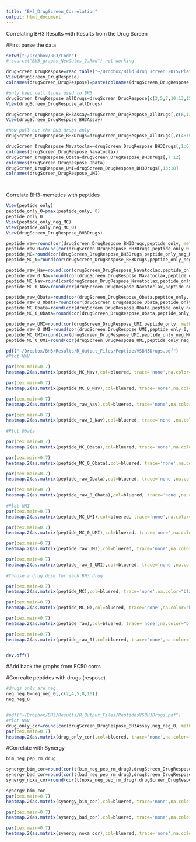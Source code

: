 ```yaml
---
title: "BH3_DrugScreen_Correlation"
output: html_document
---
```


Correlating BH3 Results with Results from the Drug Screen 

#First parse the data
```r
setwd("~/Dropbox/BH3/Code")
# source("BH3_graphs_NewGates_2.Rmd") not working

drugScreen_DrugRespose=read.table("~/Dropbox/Bild drug screen 2015/Plate_Layouts/Response/DrugScreen_Response_Shelley.txt", row.names=1, header = T,sep='\t', check.names=FALSE)
View(drugScreen_DrugRespose)
colnames(drugScreen_DrugRespose)=paste(colnames(drugScreen_DrugRespose),drugScreen_DrugRespose[1,], sep="_")

#only keep cell lines used to BH3
drugScreen_DrugRespose_allDrugs=drugScreen_DrugRespose[c(3,5,7,10:13,15,16,18,19,20,22,24),]
View(drugScreen_DrugRespose_allDrugs)

drugScreen_DrugRespose_BH3Assay=drugScreen_DrugRespose_allDrugs[,c(6,13,21,78,85)]
View(drugScreen_DrugRespose_BH3Assay)

#Now pull out the BH3 drugs only
drugScreen_DrugRespose_BH3Drugs=drugScreen_DrugRespose_allDrugs[,c(48:59,90:95)]

drugScreen_DrugRespose_Navatoclax=drugScreen_DrugRespose_BH3Drugs[,1:6]
colnames(drugScreen_DrugRespose_Navatoclax)
drugScreen_DrugRespose_Obata=drugScreen_DrugRespose_BH3Drugs[,7:12]
colnames(drugScreen_DrugRespose_Obata)
drugScreen_DrugRespose_UMI=drugScreen_DrugRespose_BH3Drugs[,13:18]
colnames(drugScreen_DrugRespose_UMI)




```

Correlate BH3-memetics with peptides
```r

View(peptide_only)
peptide_only_0=pmax(peptide_only, 0)
peptide_only_0
View(peptide_only_neg_MC)
View(peptide_only_neg_MC_0)
View(drugScreen_DrugRespose_BH3Drugs)

peptide_raw=round(cor(drugScreen_DrugRespose_BH3Drugs,peptide_only, method="spearman", use="pairwise.complete.obs"),2)
peptide_raw_0=round(cor(drugScreen_DrugRespose_BH3Drugs,peptide_only_0, method="spearman", use="pairwise.complete.obs"),2)
peptide_MC=round(cor(drugScreen_DrugRespose_BH3Drugs,peptide_only_neg_MC, method="spearman", use="pairwise.complete.obs"),2)
peptide_MC_0=round(cor(drugScreen_DrugRespose_BH3Drugs,peptide_only_neg_MC_0, method="spearman", use="pairwise.complete.obs"),2)

peptide_raw_Nav=round(cor(drugScreen_DrugRespose_Navatoclax,peptide_only, method="spearman", use="pairwise.complete.obs"),2)
peptide_raw_0_Nav=round(cor(drugScreen_DrugRespose_Navatoclax,peptide_only_0, method="spearman", use="pairwise.complete.obs"),2)
peptide_MC_Nav=round(cor(drugScreen_DrugRespose_Navatoclax,peptide_only_neg_MC, method="spearman", use="pairwise.complete.obs"),2)
peptide_MC_0_Nav=round(cor(drugScreen_DrugRespose_Navatoclax,peptide_only_neg_MC_0, method="spearman", use="pairwise.complete.obs"),2)

peptide_raw_Obata=round(cor(drugScreen_DrugRespose_Obata,peptide_only, method="spearman", use="pairwise.complete.obs"),2)
peptide_raw_0_Obata=round(cor(drugScreen_DrugRespose_Obata,peptide_only_0, method="spearman", use="pairwise.complete.obs"),2)
peptide_MC_Obata=round(cor(drugScreen_DrugRespose_Obata,peptide_only_neg_MC, method="spearman", use="pairwise.complete.obs"),2)
peptide_MC_0_Obata=round(cor(drugScreen_DrugRespose_Obata,peptide_only_neg_MC_0, method="spearman", use="pairwise.complete.obs"),2)

peptide_raw_UMI=round(cor(drugScreen_DrugRespose_UMI,peptide_only, method="spearman", use="pairwise.complete.obs"),2)
peptide_raw_0_UMI=round(cor(drugScreen_DrugRespose_UMI,peptide_only_0, method="spearman", use="pairwise.complete.obs"),2)
peptide_MC_UMI=round(cor(drugScreen_DrugRespose_UMI,peptide_only_neg_MC, method="spearman", use="pairwise.complete.obs"),2)
peptide_MC_0_UMI=round(cor(drugScreen_DrugRespose_UMI,peptide_only_neg_MC_0, method="spearman", use="pairwise.complete.obs"),2)

pdf("~/Dropbox/BH3/Results/R_Output_Files/PeptidesVSBH3Drugs.pdf")
#Plot NAV 

par(cex.main=0.7)
heatmap.2(as.matrix(peptide_MC_Nav),col=bluered, trace='none',na.color="black",  density.info = 'none',sepwidth=c(0.01, 0.01), sepcolor="black", colsep=1:length(test), rowsep=1:length(test), main="Correlation Between Drug Response(Navitoclax)\n & Peptide Induced CytoC Release(Mean-Cented, With Negatives)",cexRow=0.75, cexCol=0.8,srtCol=45,margins = c(4, 9), cellnote = peptide_MC_Nav, notecol = "black", notecex = 0.7)   

par(cex.main=0.7)
heatmap.2(as.matrix(peptide_MC_0_Nav),col=bluered, trace='none',na.color="black",  density.info = 'none',sepwidth=c(0.01, 0.01), sepcolor="black", colsep=1:length(test), rowsep=1:length(test), main="Correlation Between Drug Response(Navitoclax) &\n  Peptide Induced CytoC Release\n(Mean-Cented, With Negatives to 0 )",cexRow=0.75, cexCol=0.8,srtCol=45,margins = c(4, 9), cellnote = peptide_MC_0_Nav, notecol = "black", notecex = 0.7)   

par(cex.main=0.7)
heatmap.2(as.matrix(peptide_raw_Nav),col=bluered, trace='none',na.color="black",  density.info = 'none',sepwidth=c(0.01, 0.01), sepcolor="black", colsep=1:length(test), rowsep=1:length(test), main="Correlation Between Drug Response(Navitoclax)\n & Peptide Induced CytoC Release(Raw, With Negatives)",cexRow=0.75, cexCol=0.8,srtCol=45,margins = c(4, 9), cellnote = peptide_raw_Nav, notecol = "black", notecex = 0.7)   

par(cex.main=0.7)
heatmap.2(as.matrix(peptide_raw_0_Nav),col=bluered, trace='none',na.color="black",  density.info = 'none',sepwidth=c(0.01, 0.01), sepcolor="black", colsep=1:length(test), rowsep=1:length(test), main="Correlation Between Drug Response(Navitoclax)\n & Peptide Induced CytoC Release(Raw, Negatives Set to 0)",cexRow=0.75, cexCol=0.8,srtCol=45,margins = c(4, 9), cellnote = peptide_raw_0_Nav, notecol = "black", notecex = 0.7)   
  
#Plot Obata

par(cex.main=0.7)
heatmap.2(as.matrix(peptide_MC_Obata),col=bluered, trace='none',na.color="black",  density.info = 'none',sepwidth=c(0.01, 0.01), sepcolor="black", colsep=1:length(test), rowsep=1:length(test), main="Correlation Between Drug Response(Obatoclax)\n & Peptide Induced CytoC Release(Mean-Cented, With Negatives)",cexRow=0.75, cexCol=0.8,srtCol=45,margins = c(4, 9), cellnote = peptide_MC_Obata, notecol = "black", notecex = 0.7)   

par(cex.main=0.7)
heatmap.2(as.matrix(peptide_MC_0_Obata),col=bluered, trace='none',na.color="black",  density.info = 'none',sepwidth=c(0.01, 0.01), sepcolor="black", colsep=1:length(test), rowsep=1:length(test), main="Correlation Between Drug Response(Obatoclax) &\n  Peptide Induced CytoC Release\n(Mean-Cented, With Negatives to 0 )",cexRow=0.75, cexCol=0.8,srtCol=45,margins = c(4, 9), cellnote = peptide_MC_0_Obata, notecol = "black", notecex = 0.7)   

par(cex.main=0.7)
heatmap.2(as.matrix(peptide_raw_Obata),col=bluered, trace='none',na.color="black",  density.info = 'none',sepwidth=c(0.01, 0.01), sepcolor="black", colsep=1:length(test), rowsep=1:length(test), main="Correlation Between Drug Response(Obatoclax)\n & Peptide Induced CytoC Release(Raw, With Negatives)",cexRow=0.75, cexCol=0.8,srtCol=45,margins = c(4, 9), cellnote = peptide_raw_Obata, notecol = "black", notecex = 0.7)   

par(cex.main=0.7)
heatmap.2(as.matrix(peptide_raw_0_Obata),col=bluered, trace='none',na.color="black",  density.info = 'none',sepwidth=c(0.01, 0.01), sepcolor="black", colsep=1:length(test), rowsep=1:length(test), main="Correlation Between Drug Response(Obatoclax)\n & Peptide Induced CytoC Release(Raw, Negatives Set to 0)",cexRow=0.75, cexCol=0.8,srtCol=45,margins = c(4, 9), cellnote = peptide_raw_0_Obata, notecol = "black", notecex = 0.7)   
  
#Plot UMI 
par(cex.main=0.7)
heatmap.2(as.matrix(peptide_MC_UMI),col=bluered, trace='none',na.color="black",  density.info = 'none',sepwidth=c(0.01, 0.01), sepcolor="black", colsep=1:length(test), rowsep=1:length(test), main="Correlation Between Drug Response(UMI-77)\n & Peptide Induced CytoC Release(Mean-Cented, With Negatives)",cexRow=0.75, cexCol=0.8,srtCol=45,margins = c(4, 9), cellnote = peptide_MC_UMI, notecol = "black", notecex = 0.7)   

par(cex.main=0.7)
heatmap.2(as.matrix(peptide_MC_0_UMI),col=bluered, trace='none',na.color="black",  density.info = 'none',sepwidth=c(0.01, 0.01), sepcolor="black", colsep=1:length(test), rowsep=1:length(test), main="Correlation Between Drug Response(UMI-77) &\n  Peptide Induced CytoC Release\n(Mean-Cented, With Negatives to 0 )",cexRow=0.75, cexCol=0.8,srtCol=45,margins = c(4, 9), cellnote = peptide_MC_0_UMI, notecol = "black", notecex = 0.7)   

par(cex.main=0.7)
heatmap.2(as.matrix(peptide_raw_UMI),col=bluered, trace='none',na.color="black",  density.info = 'none',sepwidth=c(0.01, 0.01), sepcolor="black", colsep=1:length(test), rowsep=1:length(test), main="Correlation Between Drug Response(UMI-77)\n & Peptide Induced CytoC Release(Raw, With Negatives)",cexRow=0.75, cexCol=0.8,srtCol=45,margins = c(4, 9), cellnote = peptide_raw_UMI, notecol = "black", notecex = 0.7)   

par(cex.main=0.7)
heatmap.2(as.matrix(peptide_raw_0_UMI),col=bluered, trace='none',na.color="black",  density.info = 'none',sepwidth=c(0.01, 0.01), sepcolor="black", colsep=1:length(test), rowsep=1:length(test), main="Correlation Between Drug Response(UMI-77)\n & Peptide Induced CytoC Release(Raw, Negatives Set to 0)",cexRow=0.75, cexCol=0.8,srtCol=45,margins = c(4, 9), cellnote = peptide_raw_0_UMI, notecol = "black", notecex = 0.7)   
  
#Choose a drug dose for each BH3 drug

par(cex.main=0.7)
heatmap.2(as.matrix(peptide_MC),col=bluered, trace='none',na.color="black",  density.info = 'none',sepwidth=c(0.01, 0.01), sepcolor="black", colsep=1:length(test), rowsep=1:length(test), main="Correlation Between Drug Response(drug screen)\n & Peptide Induced CytoC Release(Mean-Cented, With Negatives)",cexRow=0.75, cexCol=0.8,srtCol=45,margins = c(4, 9), cellnote = peptide_MC, notecol = "black", notecex = 0.7)   

par(cex.main=0.7)
heatmap.2(as.matrix(peptide_MC_0),col=bluered, trace='none',na.color="black",  density.info = 'none',sepwidth=c(0.01, 0.01), sepcolor="black", colsep=1:length(test), rowsep=1:length(test), main="Correlation Between Drug Response(drug screen) &\n  Peptide Induced CytoC Release\n(Mean-Cented, With Negatives to 0 )",cexRow=0.75, cexCol=0.8,srtCol=45,margins = c(4, 9), cellnote = peptide_MC_0, notecol = "black", notecex = 0.7)   

par(cex.main=0.7)
heatmap.2(as.matrix(peptide_raw),col=bluered, trace='none',na.color="black",  density.info = 'none',sepwidth=c(0.01, 0.01), sepcolor="black", colsep=1:length(test), rowsep=1:length(test), main="Correlation Between Drug Response(drug screen)\n & Peptide Induced CytoC Release(Raw, With Negatives)",cexRow=0.75, cexCol=0.8,srtCol=45,margins = c(4, 9), cellnote = peptide_raw, notecol = "black", notecex = 0.7)   

par(cex.main=0.7)
heatmap.2(as.matrix(peptide_raw_0),col=bluered, trace='none',na.color="black",  density.info = 'none',sepwidth=c(0.01, 0.01), sepcolor="black", colsep=1:length(test), rowsep=1:length(test), main="Correlation Between Drug Response(drug screen)\n & Peptide Induced CytoC Release(Raw, Negatives Set to 0)",cexRow=0.75, cexCol=0.8,srtCol=45,margins = c(4, 9), cellnote = peptide_raw_0, notecol = "black", notecex = 0.7)   


dev.off()

```
#Add back the graphs from EC50 corrs

#Correalte peptides with drugs (respose)
```r
#drugs only are neg. 
neg_neg_0=neg_neg_0[,c(2,4,5,8,10)]
neg_neg_0


#pdf("~/Dropbox/BH3/Results/R_Output_Files/PeptidesVSBH3Drugs.pdf")
#Plot NAV 
drug_only_cor=round(cor(drugScreen_DrugRespose_BH3Assay,neg_neg_0, method="spearman", use="pairwise.complete.obs"),2)
par(cex.main=0.7)
heatmap.2(as.matrix(drug_only_cor),col=bluered, trace='none',na.color="black",  density.info = 'none',sepwidth=c(0.01, 0.01), sepcolor="black", colsep=1:length(test), rowsep=1:length(test), main="Correlation Between Drug Response %(drug screen)\n & BH3 profiling",cexRow=0.75, cexCol=0.8,srtCol=45,margins = c(4, 9), cellnote = drug_only_cor, notecol = "black", notecex = 0.7)   
```

#Correlate with Synergy
```r
bim_neg_pep_rm_drug

synergy_bim_cor=round(cor(t(bim_neg_pep_rm_drug),drugScreen_DrugRespose_BH3Assay, method="spearman", use="pairwise.complete.obs"),2)
synergy_bad_cor=round(cor(t(bad_neg_pep_rm_drug),drugScreen_DrugRespose_BH3Assay, method="spearman", use="pairwise.complete.obs"),2)
synergy_noxa_cor=round(cor(t(noxa_neg_pep_rm_drug),drugScreen_DrugRespose_BH3Assay, method="spearman", use="pairwise.complete.obs"),2)

synergy_bim_cor
par(cex.main=0.7)
heatmap.2(as.matrix(synergy_bim_cor),col=bluered, trace='none',na.color="black",  density.info = 'none',sepwidth=c(0.01, 0.01), sepcolor="black", colsep=1:length(test), rowsep=1:length(test), main="Correlation Between Drug Response %(drug screen)\n & BIM/drug Synergy",cexRow=0.75, cexCol=0.8,srtCol=45,margins = c(4, 9), cellnote = synergy_bim_cor, notecol = "black", notecex = 0.7)  

par(cex.main=0.7)
heatmap.2(as.matrix(synergy_bad_cor),col=bluered, trace='none',na.color="black",  density.info = 'none',sepwidth=c(0.01, 0.01), sepcolor="black", colsep=1:length(test), rowsep=1:length(test), main="Correlation Between Drug Response %(drug screen)\n & BAD/Drug Synergy",cexRow=0.75, cexCol=0.8,srtCol=45,margins = c(4, 9), cellnote = synergy_bad_cor, notecol = "black", notecex = 0.7)  

par(cex.main=0.7)
heatmap.2(as.matrix(synergy_noxa_cor),col=bluered, trace='none',na.color="black",  density.info = 'none',sepwidth=c(0.01, 0.01), sepcolor="black", colsep=1:length(test), rowsep=1:length(test), main="Correlation Between Drug Response %(drug screen)\n & NOXA/Drug Synergy",cexRow=0.75, cexCol=0.8,srtCol=45,margins = c(4, 9), cellnote = synergy_bim_cor, notecol = "black", notecex = 0.7)  



```



